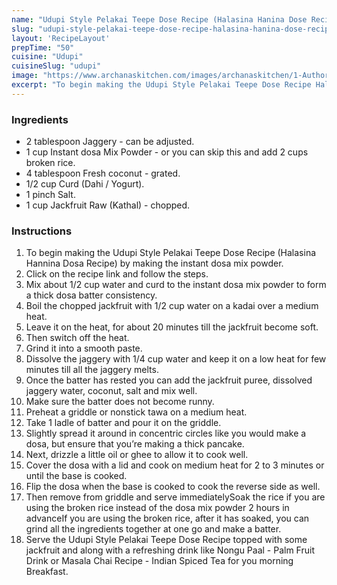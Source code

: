 ---
name: "Udupi Style Pelakai Teepe Dose Recipe (Halasina Hanina Dose Recipe)"
slug: "udupi-style-pelakai-teepe-dose-recipe-halasina-hanina-dose-recipe"
layout: 'RecipeLayout'
prepTime: "50"
cuisine: "Udupi"
cuisineSlug: "udupi"
image: "https://www.archanaskitchen.com/images/archanaskitchen/1-Author/sibyl_sunitha/Udupi_Style_Pelakai_Teepe_Dose_Recipe_Halasina_Hanina_Dose_Recipe.jpg"
excerpt: "To begin making the Udupi Style Pelakai Teepe Dose Recipe Halasina Hannina Dosa Recipe by making the  instant dosa mix powder"
---

### Ingredients

- 2 tablespoon Jaggery - can be adjusted.
- 1 cup Instant dosa Mix Powder - or you can skip this and add 2 cups broken rice.
- 4 tablespoon Fresh coconut - grated.
- 1/2 cup Curd (Dahi / Yogurt).
- 1 pinch Salt.
- 1 cup Jackfruit Raw (Kathal) - chopped.

### Instructions

1. To begin making the Udupi Style Pelakai Teepe Dose Recipe (Halasina Hannina Dosa Recipe) by making the  instant dosa mix powder.
1. Click on the recipe link and follow the steps.
1. Mix about 1/2 cup water and curd to the instant dosa mix powder to form a thick dosa batter consistency.
1. Boil the chopped jackfruit with 1/2 cup water on a kadai over a medium heat.
1. Leave it on the heat, for about 20 minutes till the jackfruit become soft.
1. Then switch off the heat.
1. Grind it into a smooth paste.
1. Dissolve the jaggery with 1/4 cup water and keep it on a low heat for few minutes till all the jaggery melts.
1. Once the batter has rested you can add the jackfruit puree, dissolved jaggery water, coconut, salt and mix well.
1. Make sure the batter does not become runny.
1. Preheat a griddle or nonstick tawa on a medium heat.
1. Take 1 ladle of batter and pour it on the griddle.
1. Slightly spread it around in concentric circles like you would make a dosa, but ensure that you’re making a thick pancake.
1. Next, drizzle a little oil or ghee to allow it to cook well.
1. Cover the dosa with a lid and cook on medium heat for 2 to 3 minutes or until the base is cooked.
1. Flip the dosa when the base is cooked to cook the reverse side as well.
1. Then remove from griddle and serve immediatelySoak the rice if you are using the broken rice instead of the dosa mix powder 2 hours in advanceIf you are using the broken rice, after it has soaked, you can grind all the ingredients together at one go and make a batter.
1. Serve the Udupi Style Pelakai Teepe Dose Recipe  topped with some jackfruit and along with a refreshing drink like Nongu Paal - Palm Fruit Drink or Masala Chai Recipe - Indian Spiced Tea for you morning Breakfast.
